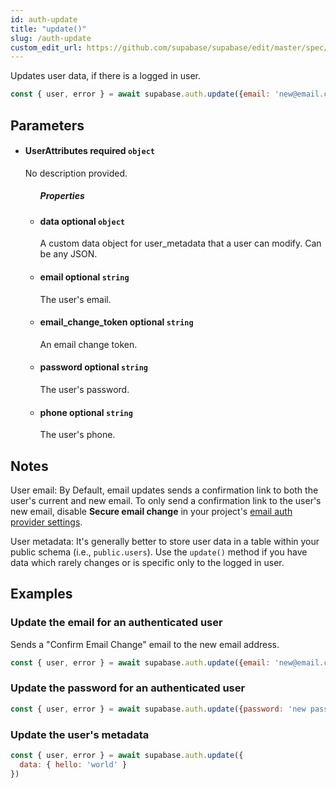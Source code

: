 ```yaml
---
id: auth-update
title: "update()"
slug: /auth-update
custom_edit_url: https://github.com/supabase/supabase/edit/master/spec/supabase_js_v1.yml
---
```


Updates user data, if there is a logged in user.

```js
const { user, error } = await supabase.auth.update({email: 'new@email.com'})
```


## Parameters


<ul className="method-list-group">
  
<li className="method-list-item">
  <h4 className="method-list-item-label">
    <span className="method-list-item-label-name">
      UserAttributes
    </span>
    <span className="method-list-item-label-badge required">
      required
    </span>
    <span className="method-list-item-validation">
      <code>object</code>
    </span>
  </h4>
  <div class="method-list-item-description">

No description provided. 

  </div>
  
<ul className="method-list-group">
  <h5 class="method-list-title method-list-title-isChild expanded">Properties</h5>

<li className="method-list-item">
  <h4 className="method-list-item-label">
    <span className="method-list-item-label-name">
      data
    </span>
    <span className="method-list-item-label-badge false">
      optional
    </span>
    <span className="method-list-item-validation">
      <code>object</code>
    </span>
  </h4>
  <div class="method-list-item-description">

A custom data object for user_metadata that a user can modify. Can be any JSON.

  </div>
  
</li>


<li className="method-list-item">
  <h4 className="method-list-item-label">
    <span className="method-list-item-label-name">
      email
    </span>
    <span className="method-list-item-label-badge false">
      optional
    </span>
    <span className="method-list-item-validation">
      <code>string</code>
    </span>
  </h4>
  <div class="method-list-item-description">

The user's email.

  </div>
  
</li>


<li className="method-list-item">
  <h4 className="method-list-item-label">
    <span className="method-list-item-label-name">
      email_change_token
    </span>
    <span className="method-list-item-label-badge false">
      optional
    </span>
    <span className="method-list-item-validation">
      <code>string</code>
    </span>
  </h4>
  <div class="method-list-item-description">

An email change token.

  </div>
  
</li>


<li className="method-list-item">
  <h4 className="method-list-item-label">
    <span className="method-list-item-label-name">
      password
    </span>
    <span className="method-list-item-label-badge false">
      optional
    </span>
    <span className="method-list-item-validation">
      <code>string</code>
    </span>
  </h4>
  <div class="method-list-item-description">

The user's password.

  </div>
  
</li>


<li className="method-list-item">
  <h4 className="method-list-item-label">
    <span className="method-list-item-label-name">
      phone
    </span>
    <span className="method-list-item-label-badge false">
      optional
    </span>
    <span className="method-list-item-validation">
      <code>string</code>
    </span>
  </h4>
  <div class="method-list-item-description">

The user's phone.

  </div>
  
</li>

</ul>

</li>

</ul>


## Notes

User email: By Default, email updates sends a confirmation link to both the user's current and new email.
To only send a confirmation link to the user's new email, disable **Secure email change** in your project's [email auth provider settings](https://app.supabase.com/project/_/auth/settings).

User metadata: It's generally better to store user data in a table within your public schema (i.e., `public.users`).
Use the `update()` method if you have data which rarely changes or is specific only to the logged in user.










## Examples

### Update the email for an authenticated user

Sends a "Confirm Email Change" email to the new email address.

```js
const { user, error } = await supabase.auth.update({email: 'new@email.com'})
```

### Update the password for an authenticated user



```js
const { user, error } = await supabase.auth.update({password: 'new password'})
```

### Update the user's metadata



```js
const { user, error } = await supabase.auth.update({
  data: { hello: 'world' }
})
```